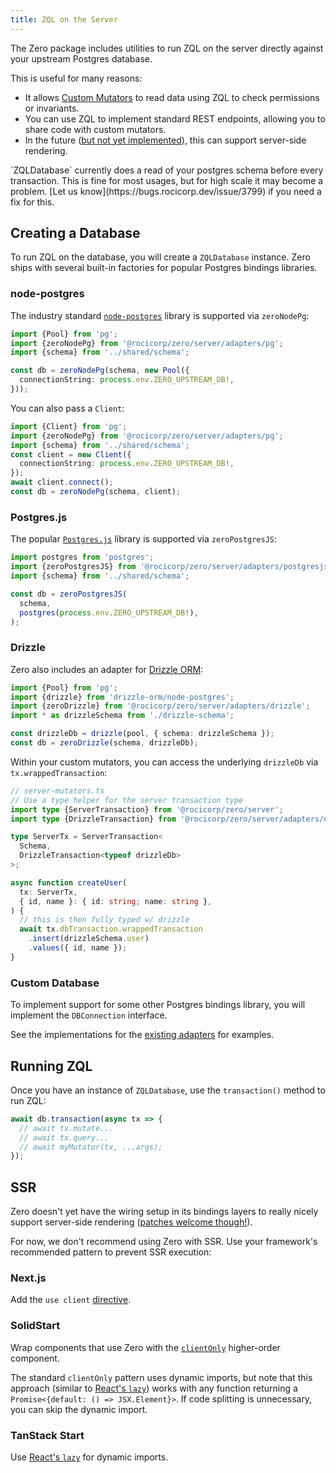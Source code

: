 ```yaml
---
title: ZQL on the Server
---
```


The Zero package includes utilities to run ZQL on the server directly against your upstream Postgres database.

This is useful for many reasons:

- It allows [Custom Mutators](custom-mutators) to read data using ZQL to check permissions or invariants.
- You can use ZQL to implement standard REST endpoints, allowing you to share code with custom mutators.
- In the future ([but not yet implemented](#ssr)), this can support server-side rendering.

<Note type="warning" slug="schema-read">
  `ZQLDatabase` currently does a read of your postgres schema before every
  transaction. This is fine for most usages, but for high scale it may become a
  problem. [Let us know](https://bugs.rocicorp.dev/issue/3799) if you need a fix
  for this.
</Note>

## Creating a Database

To run ZQL on the database, you will create a `ZQLDatabase` instance. Zero ships with
several built-in factories for popular Postgres bindings libraries.

### node-postgres

The industry standard [`node-postgres`](https://node-postgres.com/) library is supported via `zeroNodePg`:

```ts
import {Pool} from 'pg';
import {zeroNodePg} from '@rocicorp/zero/server/adapters/pg';
import {schema} from '../shared/schema';

const db = zeroNodePg(schema, new Pool({
  connectionString: process.env.ZERO_UPSTREAM_DB!,
}));
```

You can also pass a `Client`:

```ts
import {Client} from 'pg';
import {zeroNodePg} from '@rocicorp/zero/server/adapters/pg';
import {schema} from '../shared/schema';  
const client = new Client({
  connectionString: process.env.ZERO_UPSTREAM_DB!,
});
await client.connect();
const db = zeroNodePg(schema, client);
```

### Postgres.js

The popular [`Postgres.js`](https://github.com/porsager/postgres) library is supported via `zeroPostgresJS`:

```ts
import postgres from 'postgres';
import {zeroPostgresJS} from '@rocicorp/zero/server/adapters/postgresjs';
import {schema} from '../shared/schema';

const db = zeroPostgresJS(
  schema,
  postgres(process.env.ZERO_UPSTREAM_DB!),
);
```

### Drizzle

Zero also includes an adapter for [Drizzle ORM](https://orm.drizzle.team/):

```ts
import {Pool} from 'pg';
import {drizzle} from 'drizzle-orm/node-postgres';
import {zeroDrizzle} from '@rocicorp/zero/server/adapters/drizzle';
import * as drizzleSchema from './drizzle-schema';

const drizzleDb = drizzle(pool, { schema: drizzleSchema });
const db = zeroDrizzle(schema, drizzleDb);
```

Within your custom mutators, you can access the underlying `drizzleDb` via `tx.wrappedTransaction`:

```ts
// server-mutators.ts
// Use a type helper for the server transaction type
import type {ServerTransaction} from '@rocicorp/zero/server';
import type {DrizzleTransaction} from '@rocicorp/zero/server/adapters/drizzle';

type ServerTx = ServerTransaction<
  Schema,
  DrizzleTransaction<typeof drizzleDb>
>;

async function createUser(
  tx: ServerTx,
  { id, name }: { id: string; name: string },
) {
  // this is then fully typed w/ drizzle
  await tx.dbTransaction.wrappedTransaction
    .insert(drizzleSchema.user)
    .values({ id, name });
}
```

### Custom Database

To implement support for some other Postgres bindings library, you will implement the `DBConnection` interface.

See the implementations for the [existing adapters](https://github.com/rocicorp/mono/tree/6c27d88ce5a052fb8e1be90d072ddd0ebc13622a/packages/zero-server/src/adapters) for examples.

## Running ZQL

Once you have an instance of `ZQLDatabase`, use the `transaction()` method to run ZQL:

```ts
await db.transaction(async tx => {
  // await tx.mutate...
  // await tx.query...
  // await myMutator(tx, ...args);
});
```

## SSR

Zero doesn't yet have the wiring setup in its bindings layers to really nicely support server-side rendering ([patches welcome though!](https://bugs.rocicorp.dev/issue/3491)).

For now, we don't recommend using Zero with SSR. Use your framework's recommended pattern to prevent SSR execution:

### Next.js

Add the `use client`
[directive](https://nextjs.org/docs/app/api-reference/directives/use-client).

### SolidStart

Wrap components that use Zero with the
[`clientOnly`](https://docs.solidjs.com/solid-start/reference/client/client-only)
higher-order component.

The standard `clientOnly` pattern uses dynamic imports, but note that this
approach (similar to [React's `lazy`](https://react.dev/reference/react/lazy))
works with any function returning a `Promise<{default: () => JSX.Element}>`. If
code splitting is unnecessary, you can skip the dynamic import.

### TanStack Start

Use [React's `lazy`](https://react.dev/reference/react/lazy) for dynamic
imports.
